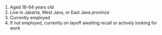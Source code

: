 1. Aged 18-64 years old
1. Live in Jakarta, West Java, or East Java province
1. Currently employed
1. If not employed, currently on layoff awaiting recall or actively looking for work
